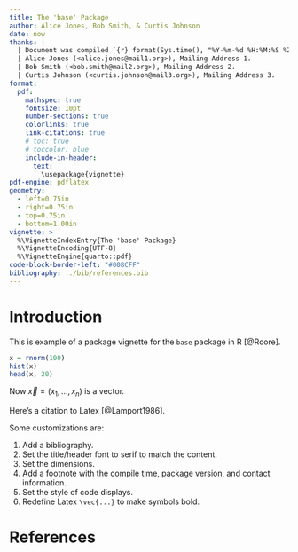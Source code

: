 ```yaml
---
title: The 'base' Package
author: Alice Jones, Bob Smith, & Curtis Johnson
date: now
thanks: |
  | Document was compiled `{r} format(Sys.time(), "%Y-%m-%d %H:%M:%S %Z")` and corresponds to `base` version `{r} packageVersion("base")`.
  | Alice Jones (<alice.jones@mail1.org>), Mailing Address 1.
  | Bob Smith (<bob.smith@mail2.org>), Mailing Address 2.
  | Curtis Johnson (<curtis.johnson@mail3.org>), Mailing Address 3.
format:
  pdf:
    mathspec: true
    fontsize: 10pt
    number-sections: true
    colorlinks: true
    link-citations: true
    # toc: true
    # toccolor: blue
    include-in-header:
      text: |
        \usepackage{vignette}
pdf-engine: pdflatex
geometry:
  - left=0.75in
  - right=0.75in
  - top=0.75in
  - bottom=1.00in
vignette: >
  %\VignetteIndexEntry{The 'base' Package}
  %\VignetteEncoding{UTF-8}
  %\VignetteEngine{quarto::pdf}
code-block-border-left: "#008CFF"
bibliography: ../bib/references.bib
---
```


# Introduction

This is example of a package vignette for the `base` package in R [@Rcore].

```r
x = rnorm(100)
hist(x)
head(x, 20)
```

Now $\vec{x} = (x_1, \ldots, x_n)$ is a vector.

Here's a citation to Latex [@Lamport1986].

Some customizations are:

1. Add a bibliography.
1. Set the title/header font to serif to match the content.
1. Set the dimensions.
1. Add a footnote with the compile time, package version, and contact information.
1. Set the style of code displays.
1. Redefine Latex `\vec{...}` to make symbols bold.

# References {-}

